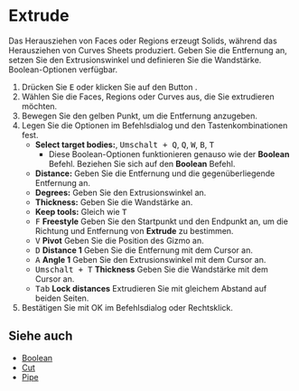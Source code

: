 
# Extrude

<Reference shortcut="E" command="Extrude" button="Rechts von der Befehlsleiste" />

Das Herausziehen von Faces oder Regions erzeugt Solids, während das Herausziehen von Curves Sheets produziert. Geben Sie die Entfernung an, setzen Sie den Extrusionswinkel und definieren Sie die Wandstärke. Boolean-Optionen verfügbar.

1. Drücken Sie <kbd>E</kbd> oder klicken Sie auf den Button <ButtonIcon type="button-extrude" />.
2. Wählen Sie die Faces, Regions oder Curves aus, die Sie extrudieren möchten.
3. Bewegen Sie den gelben Punkt, um die Entfernung anzugeben.
4. Legen Sie die Optionen im Befehlsdialog und den Tastenkombinationen fest.
   - **Select target bodies:**, <kbd>Umschalt + Q</kbd>, <kbd>Q</kbd>, <kbd>W</kbd>, <kbd>B</kbd>, <kbd>T</kbd>
      - Diese Boolean-Optionen funktionieren genauso wie der **Boolean** Befehl. Beziehen Sie sich auf den **Boolean** Befehl.
   - **Distance:** Geben Sie die Entfernung und die gegenüberliegende Entfernung an.
   - **Degrees:** Geben Sie den Extrusionswinkel an.
   - **Thickness:** Geben Sie die Wandstärke an.
   - **Keep tools:** Gleich wie <kbd>T</kbd>
   - <kbd>F</kbd> **Freestyle** Geben Sie den Startpunkt und den Endpunkt an, um die Richtung und Entfernung von **Extrude** zu bestimmen.
   - <kbd>V</kbd> **Pivot** Geben Sie die Position des Gizmo an. 
   - <kbd>D</kbd> **Distance 1** Geben Sie die Entfernung mit dem Cursor an.
   - <kbd>A</kbd> **Angle 1** Geben Sie den Extrusionswinkel mit dem Cursor an.
   - <kbd>Umschalt + T</kbd> **Thickness** Geben Sie die Wandstärke mit dem Cursor an.
   - <kbd>Tab</kbd> **Lock distances** Extrudieren Sie mit gleichem Abstand auf beiden Seiten.
5. Bestätigen Sie mit OK im Befehlsdialog oder Rechtsklick.

## Siehe auch
- [Boolean](./boolean)
- [Cut](./cut)
- [Pipe](./pipe)

